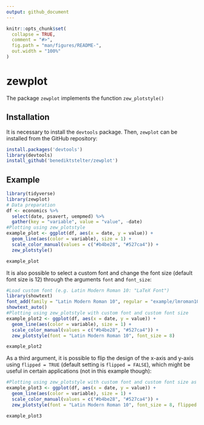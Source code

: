 ```yaml
---
output: github_document
---
```


<!-- README.md is generated from README.Rmd. Please edit that file -->

```r
knitr::opts_chunk$set(
  collapse = TRUE,
  comment = "#>",
  fig.path = "man/figures/README-",
  out.width = "100%"
)
```

# zewplot

<!-- badges: start -->
<!-- badges: end -->

The package `zewplot` implements the function `zew_plotstyle()`

## Installation

It is necessary to install the `devtools` package.
Then, `zewplot` can be installed from the GitHub repository:

``` r
install.packages('devtools')
library(devtools)
install_github('benediktstelter/zewplot')
```

## Example


```r
library(tidyverse)
library(zewplot)
# Data preparation
df <- economics %>%
  select(date, psavert, uempmed) %>%
  gather(key = "variable", value = "value", -date)
#Plotting using zew_plotstyle
example_plot <- ggplot(df, aes(x = date, y = value)) + 
  geom_line(aes(color = variable), size = 1) +
  scale_color_manual(values = c("#b4be28", "#527ca4")) +
  zew_plotstyle()

```



```r
example_plot
```

It is also possible to select a custom font and change the font size (default font size is 12) through the arguments `font` and `font_size`:

```r
#Load custom font (e.g. Latin Modern Roman 10: "LaTeX Font")
library(showtext)
font_add(family = "Latin Modern Roman 10", regular = "example/lmroman10-regular-webfont.ttf")
showtext_auto()
#Plotting using zew_plotstyle with custom font and custom font size
example_plot2 <- ggplot(df, aes(x = date, y = value)) + 
  geom_line(aes(color = variable), size = 1) +
  scale_color_manual(values = c("#b4be28", "#527ca4")) +
  zew_plotstyle(font = "Latin Modern Roman 10", font_size = 8)

```

```r
example_plot2
```

As a third argument, it is possible to flip the design of the x-axis and y-axis using `flipped = TRUE` (default setting is `flipped = FALSE`), which might be useful in certain applications (not in this example though):


```r
#Plotting using zew_plotstyle with custom font and custom font size as well as flipped axis design
example_plot3 <- ggplot(df, aes(x = date, y = value)) + 
  geom_line(aes(color = variable), size = 1) +
  scale_color_manual(values = c("#b4be28", "#527ca4")) +
  zew_plotstyle(font = "Latin Modern Roman 10", font_size = 8, flipped = TRUE)

```

```r
example_plot3
```
